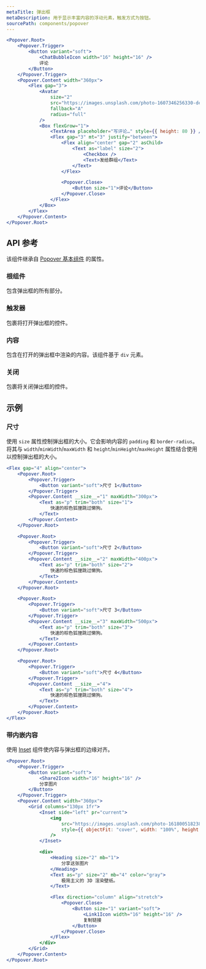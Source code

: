 ```yaml
---
metaTitle: 弹出框
metaDescription: 用于显示丰富内容的浮动元素，触发方式为按钮。
sourcePath: components/popover
---
```


```jsx live=true
<Popover.Root>
	<Popover.Trigger>
		<Button variant="soft">
			<ChatBubbleIcon width="16" height="16" />
			评论
		</Button>
	</Popover.Trigger>
	<Popover.Content width="360px">
		<Flex gap="3">
			<Avatar
				size="2"
				src="https://images.unsplash.com/photo-1607346256330-dee7af15f7c5?&w=64&h=64&dpr=2&q=70&crop=focalpoint&fp-x=0.67&fp-y=0.5&fp-z=1.4&fit=crop"
				fallback="A"
				radius="full"
			/>
			<Box flexGrow="1">
				<TextArea placeholder="写评论…" style={{ height: 80 }} />
				<Flex gap="3" mt="3" justify="between">
					<Flex align="center" gap="2" asChild>
						<Text as="label" size="2">
							<Checkbox />
							<Text>发给群组</Text>
						</Text>
					</Flex>

					<Popover.Close>
						<Button size="1">评论</Button>
					</Popover.Close>
				</Flex>
			</Box>
		</Flex>
	</Popover.Content>
</Popover.Root>
```

## API 参考

该组件继承自 [Popover 基本组件](/primitives/docs/components/popover) 的属性。

### 根组件

包含弹出框的所有部分。

### 触发器

包裹将打开弹出框的控件。

### 内容

包含在打开的弹出框中渲染的内容。该组件基于 `div` 元素。

<ThemesPropsTable defs="popoverContentPropDefs" />

### 关闭

包裹将关闭弹出框的控件。

## 示例

### 尺寸

使用 `size` 属性控制弹出框的大小。它会影响内容的 `padding` 和 `border-radius`。
将其与 `width`/`minWidth`/`maxWidth` 和 `height`/`minHeight`/`maxHeight` 属性结合使用以控制弹出框的大小。

```jsx live=true line=6,17,28,39
<Flex gap="4" align="center">
	<Popover.Root>
		<Popover.Trigger>
			<Button variant="soft">尺寸 1</Button>
		</Popover.Trigger>
		<Popover.Content __size__="1" maxWidth="300px">
			<Text as="p" trim="both" size="1">
				快速的棕色狐狸跳过懒狗。
			</Text>
		</Popover.Content>
	</Popover.Root>

	<Popover.Root>
		<Popover.Trigger>
			<Button variant="soft">尺寸 2</Button>
		</Popover.Trigger>
		<Popover.Content __size__="2" maxWidth="400px">
			<Text as="p" trim="both" size="2">
				快速的棕色狐狸跳过懒狗。
			</Text>
		</Popover.Content>
	</Popover.Root>

	<Popover.Root>
		<Popover.Trigger>
			<Button variant="soft">尺寸 3</Button>
		</Popover.Trigger>
		<Popover.Content __size__="3" maxWidth="500px">
			<Text as="p" trim="both" size="3">
				快速的棕色狐狸跳过懒狗。
			</Text>
		</Popover.Content>
	</Popover.Root>

	<Popover.Root>
		<Popover.Trigger>
			<Button variant="soft">尺寸 4</Button>
		</Popover.Trigger>
		<Popover.Content __size__="4">
			<Text as="p" trim="both" size="4">
				快速的棕色狐狸跳过懒狗。
			</Text>
		</Popover.Content>
	</Popover.Root>
</Flex>
```

### 带内嵌内容

使用 [Inset](/themes/docs/components/inset) 组件使内容与弹出框的边缘对齐。

```jsx live=true
<Popover.Root>
	<Popover.Trigger>
		<Button variant="soft">
			<Share2Icon width="16" height="16" />
			分享图片
		</Button>
	</Popover.Trigger>
	<Popover.Content width="360px">
		<Grid columns="130px 1fr">
			<Inset side="left" pr="current">
				<img
					src="https://images.unsplash.com/photo-1618005182384-a83a8bd57fbe?&auto=format&fit=crop&w=400&q=80"
					style={{ objectFit: "cover", width: "100%", height: "100%" }}
				/>
			</Inset>

			<div>
				<Heading size="2" mb="1">
					分享这张图片
				</Heading>
				<Text as="p" size="2" mb="4" color="gray">
					极简主义的 3D 渲染壁纸。
				</Text>

				<Flex direction="column" align="stretch">
					<Popover.Close>
						<Button size="1" variant="soft">
							<Link1Icon width="16" height="16" />
							复制链接
						</Button>
					</Popover.Close>
				</Flex>
			</div>
		</Grid>
	</Popover.Content>
</Popover.Root>
```